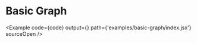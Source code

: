 
# Basic Graph

<Example
  code={code}
  output={<Graph />}
  path={'examples/basic-graph/index.jsx'}
  sourceOpen
/>
